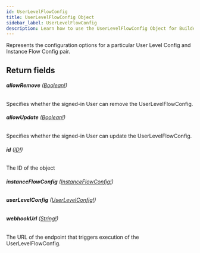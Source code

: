 ```yaml
---
id: UserLevelFlowConfig
title: UserLevelFlowConfig Object
sidebar_label: UserLevelFlowConfig
description: Learn how to use the UserLevelFlowConfig Object for Builder's API.
---
```


Represents the configuration options for a particular User Level Config and Instance Flow Config pair.

## Return fields

###### <b>allowRemove</b> ([Boolean!](/self-managed/composer/builder/api/schema/scalar/Boolean.mdx))

Specifies whether the signed-in User can remove the UserLevelFlowConfig.

###### <b>allowUpdate</b> ([Boolean!](/self-managed/composer/builder/api/schema/scalar/Boolean.mdx))

Specifies whether the signed-in User can update the UserLevelFlowConfig.

###### <b>id</b> ([ID!](/self-managed/composer/builder/api/schema/scalar/ID.mdx))

The ID of the object

###### <b>instanceFlowConfig</b> ([InstanceFlowConfig!](/self-managed/composer/builder/api/schema/object/InstanceFlowConfig.mdx))

###### <b>userLevelConfig</b> ([UserLevelConfig!](/self-managed/composer/builder/api/schema/object/UserLevelConfig.mdx))

###### <b>webhookUrl</b> ([String!](/self-managed/composer/builder/api/schema/scalar/String.mdx))

The URL of the endpoint that triggers execution of the UserLevelFlowConfig.
